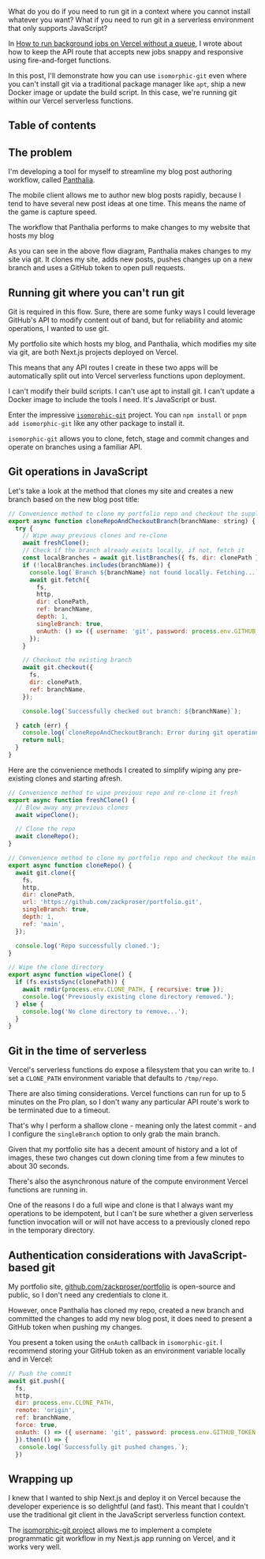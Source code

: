 


What do you do if you need to run git in a context where you cannot install whatever you want? What if you need to run git 
in a serverless environment that only supports JavaScript?

In [How to run background jobs on Vercel without a queue](/blog/how-to-run-background-jobs-on-vercel-without-a-queue), I wrote about how to keep the API route that accepts new jobs snappy and responsive using fire-and-forget functions.

In this post, I'll demonstrate how you can use `isomorphic-git` even where you can't install git via a traditional package manager like `apt`, ship a new Docker image or update the build script. In this case, we're running 
git within our Vercel serverless functions.

## Table of contents


## The problem

I'm developing a tool for myself to streamline my blog post authoring workflow, called [Panthalia](https://github.com/zackproser/panthalia).

The mobile client allows me to author new blog posts rapidly, because I tend to have several new post ideas at one time. This means the name of the game is capture speed.


<figcaption>The workflow that Panthalia performs to make changes to my website that hosts my blog</figcaption>

As you can see in the above flow diagram, Panthalia makes changes to my site via git. It clones my site, adds new posts, pushes changes up on a new branch and uses a GitHub token to open pull requests. 

## Running git where you can't run git

Git is required in this flow. Sure, there are some funky ways I could leverage GitHub's API to modify content out of band, but for reliability and atomic operations, I wanted to use git. 

My portfolio site which hosts my blog, and Panthalia, which modifies my site via git, are both Next.js projects deployed on Vercel. 

This means that any API routes I create in these two apps will be automatically split out into Vercel serverless functions upon deployment. 

I can't modify their build scripts. I can't use apt to install git. I can't update a Docker image to include the tools I need. It's JavaScript or bust. 

Enter the impressive [`isomorphic-git`](https://www.npmjs.com/package/isomorphic-git) project. You can `npm install` or `pnpm add isomorphic-git` like any other package to install it.

`isomorphic-git` allows you to clone, fetch, stage and commit changes and operate on branches using a familiar API.

## Git operations in JavaScript

Let's take a look at the method that clones my site and creates a new branch based on the new blog post title: 

```javascript
// Convenience method to clone my portfolio repo and checkout the supplied branch
export async function cloneRepoAndCheckoutBranch(branchName: string) {
  try {
    // Wipe away previous clones and re-clone
    await freshClone();
    // Check if the branch already exists locally, if not, fetch it
    const localBranches = await git.listBranches({ fs, dir: clonePath });
    if (!localBranches.includes(branchName)) {
      console.log(`Branch ${branchName} not found locally. Fetching...`);
      await git.fetch({
        fs,
        http,
        dir: clonePath,
        ref: branchName,
        depth: 1,
        singleBranch: true,
        onAuth: () => ({ username: 'git', password: process.env.GITHUB_TOKEN }),
      });
    }

    // Checkout the existing branch
    await git.checkout({
      fs,
      dir: clonePath,
      ref: branchName,
    });

    console.log(`Successfully checked out branch: ${branchName}`);

  } catch (err) {
    console.log(`cloneRepoAndCheckoutBranch: Error during git operations: ${err}`);
    return null;
  }
}
```

Here are the convenience methods I created to simplify wiping any pre-existing clones and starting afresh. 

```javascript
// Convenience method to wipe previous repo and re-clone it fresh
export async function freshClone() {
  // Blow away any previous clones 
  await wipeClone();

  // Clone the repo
  await cloneRepo();
}

// Convenience method to clone my portfolio repo and checkout the main branch
export async function cloneRepo() {
  await git.clone({
    fs,
    http,
    dir: clonePath,
    url: 'https://github.com/zackproser/portfolio.git',
    singleBranch: true,
    depth: 1,
    ref: 'main',
  });

  console.log('Repo successfully cloned.');
}

// Wipe the clone directory
export async function wipeClone() {
  if (fs.existsSync(clonePath)) {
    await rmdir(process.env.CLONE_PATH, { recursive: true });
    console.log('Previously existing clone directory removed.');
  } else {
    console.log('No clone directory to remove...');
  }
}
```

## Git in the time of serverless

Vercel's serverless functions do expose a filesystem that you can write to. I set a `CLONE_PATH` environment variable that defaults to `/tmp/repo`. 

There are also timing considerations. Vercel functions can run for up to 5 minutes on the Pro plan, so I don't wany any particular API route's work to be 
terminated due to a timeout. 

That's why I perform a shallow clone - meaning only the latest commit - and I configure the `singleBranch` option to only grab the main branch. 

Given that my portfolio site has a decent amount of history and a lot of images, these two changes cut down 
cloning time from a few minutes to about 30 seconds.

There's also the asynchronous nature of the compute environment Vercel functions are running in. 

One of the reasons I do a full wipe and clone is that 
I always want my operations to be idempotent, but I can't be sure whether a given serverless function invocation will or will not have access to a previously cloned repo
in the temporary directory. 


## Authentication considerations with JavaScript-based git

My portfolio site, [github.com/zackproser/portfolio](https://github.com/zackproser/portfolio) is open-source and public, so I don't need any credentials to clone it. 

However, once Panthalia has cloned my repo, created a new branch and committed the changes to add my new blog post, it does need to present a 
GitHub token when pushing my changes. 

You present a token using the `onAuth` callback in `isomorphic-git`. I recommend storing your GitHub token as an environment variable locally and in Vercel: 

```javascript
// Push the commit
await git.push({
  fs,
  http,
  dir: process.env.CLONE_PATH,
  remote: 'origin',
  ref: branchName,
  force: true,
  onAuth: () => ({ username: 'git', password: process.env.GITHUB_TOKEN }),
  }).then(() => {
   console.log(`Successfully git pushed changes.`);
  })

```

## Wrapping up

I knew that I wanted to ship Next.js and deploy it on Vercel because the developer experience is so delightful (and fast). This meant that I couldn't use the traditional git client 
in the JavaScript serverless function context. 

The [isomorphic-git project](https://isomorphic-git.org/) allows me to implement a complete programmatic git workflow in my Next.js app running on Vercel, and it works very well.



